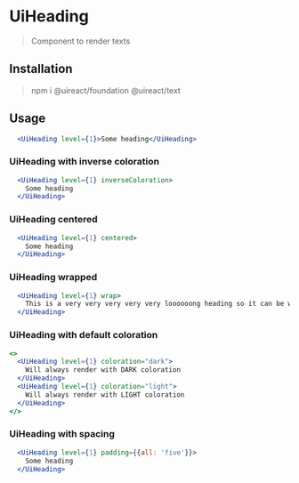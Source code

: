 
# UiHeading

<Metadata packageName='text' packageJson={packageJson} />

> Component to render texts

## Installation

> npm i @uireact/foundation @uireact/text

## Usage

```jsx live scope={{UiHeading}}
  <UiHeading level={1}>Some heading</UiHeading>
```

### UiHeading with inverse coloration

```jsx live scope={{UiHeading}}
  <UiHeading level={1} inverseColoration>
    Some heading
  </UiHeading>
```

### UiHeading centered

```jsx live scope={{UiHeading}}
  <UiHeading level={1} centered>
    Some heading
  </UiHeading>
```

### UiHeading wrapped

```jsx live scope={{UiHeading}}
  <UiHeading level={1} wrap>
    This is a very very very very very loooooong heading so it can be wrapped
  </UiHeading>
```

### UiHeading with default coloration

```jsx live scope={{UiHeading}}
<>
  <UiHeading level={1} coloration="dark">
    Will always render with DARK coloration
  </UiHeading>
  <UiHeading level={1} coloration="light">
    Will always render with LIGHT coloration
  </UiHeading>
</>
```

### UiHeading with spacing

```jsx live scope={{UiHeading}}
  <UiHeading level={1} padding={{all: 'five'}}>
    Some heading
  </UiHeading>
```

